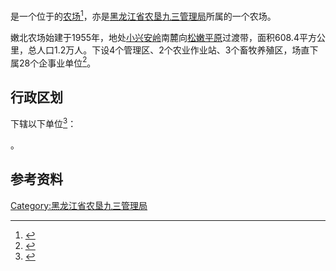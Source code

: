 {{中国乡级行政区|23/11/21/509/000
|行政区全称           = {{PAGENAMEBASE}}
|上级行政区           = [[黑龙江省农垦九三管理局|黑龙江省农垦九三管理局]]
}}

'''{{PAGENAMEBASE}}'''是一个位于{{PRC admin/fullname|23/11/21/509/000|3}}的[[农场|农场]]<ref>{{PRC admin/ref sgc|{{PRC admin/parent|23/11/21/509/000}}}}</ref>，亦是[[黑龙江省农垦九三管理局|黑龙江省农垦九三管理局]]所属的一个农场。

嫩北农场始建于1955年，地处[[小兴安岭|小兴安岭]]南麓向[[松嫩平原|松嫩平原]]过渡带，面积608.4平方公里，总人口1.2万人。下设4个管理区、2个农业作业站、3个畜牧养殖区，场直下属28个企事业单位<ref>{{cite web |title=嫩北农场 |url=http://zw.chinabdh.com/nbfarm/index.jhtml |website=黑龙江省农垦总局 }}{{Dead link}}</ref>。

== 行政区划 ==
{{PAGENAMEBASE}}下辖以下单位<ref>{{PRC admin/ref sgc|23/11/21/509/000}}</ref>：

{{PRC admin/children|23/11/21/509/000}}。

== 参考资料 ==
{{reflist}}

{{黑龙江行政区划小作品}}
{{PRC admin/navcat|23/11/21/509/000}}
{{黑龙江省农垦总局}}

[[Category:黑龙江省农垦九三管理局|Category:黑龙江省农垦九三管理局]]